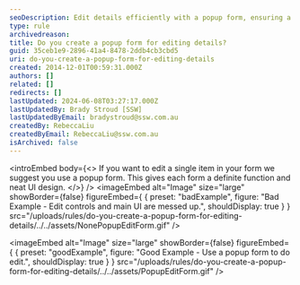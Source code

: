 ```yaml
---
seoDescription: Edit details efficiently with a popup form, ensuring a clean UI design and focused functionality.
type: rule
archivedreason:
title: Do you create a popup form for editing details?
guid: 35ceb1e9-2896-41a4-8478-2ddb4cb3cbd5
uri: do-you-create-a-popup-form-for-editing-details
created: 2014-12-01T00:59:31.000Z
authors: []
related: []
redirects: []
lastUpdated: 2024-06-08T03:27:17.000Z
lastUpdatedBy: Brady Stroud [SSW]
lastUpdatedByEmail: bradystroud@ssw.com.au
createdBy: RebeccaLiu
createdByEmail: RebeccaLiu@ssw.com.au
isArchived: false
---
```


<introEmbed
  body={<>
If you want to edit a single item in your form we suggest you use a popup form. This gives each form a definite function and neat UI design.
  </>}
/>
<imageEmbed
  alt="Image"
  size="large"
  showBorder={false}
  figureEmbed={ {
    preset: "badExample",
    figure: "Bad Example - Edit controls and main UI are messed up.",
    shouldDisplay: true
  } }
  src="/uploads/rules/do-you-create-a-popup-form-for-editing-details/../../assets/NonePopupEditForm.gif"
/>

<imageEmbed
  alt="Image"
  size="large"
  showBorder={false}
  figureEmbed={ {
    preset: "goodExample",
    figure: "Good Example - Use a popup form to do edit.",
    shouldDisplay: true
  } }
  src="/uploads/rules/do-you-create-a-popup-form-for-editing-details/../../assets/PopupEditForm.gif"
/>
